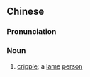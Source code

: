 ==Chinese==
{{zh-forms|alt=瘸骹,瘸腳}}

===Pronunciation===
{{zh-pron
|mn=xm,tp:khê-kha/qz,lk:khêr-kha/zz,kh,yl:khôe-kha
|cat=n
}}

===Noun===
{{zh-noun}}

# {{lb|zh|Min Nan}} [[cripple]]; a [[lame]] [[person]]